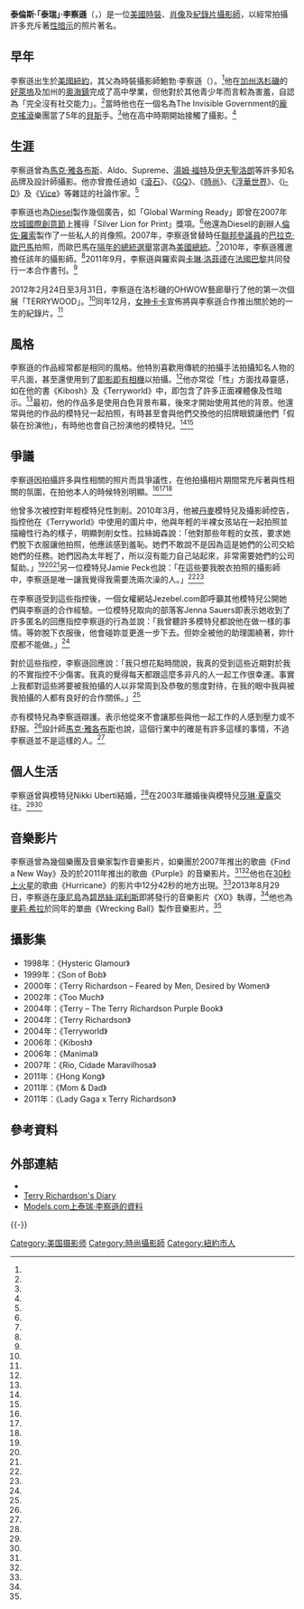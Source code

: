{{noteTA
|G1=Show
|1=zh-hans:特里;zh-tw:泰瑞
|2=zh-hans:理查德森;zh-tw:李察遜
|3=zh-hans:即时成像相机;zh-tw:即影即有相機
|4=zh-cn:博主;zh-tw:部落客;zh-hk:網誌作者;zh-sg:部落格作者
}}
{{Infobox person
| name= 泰瑞·李察遜
| image= Terryrichardson01.jpg
| caption= 泰瑞·李察遜
| native_name= Terry Richardson
| native_name_lang= en
| birth_name= 泰倫斯·李察遜
| birth_date= {{birth date and age|1965|8|14}}
| birth_place= [[美國|美國]][[紐約州|紐約州]][[紐約市|紐約市]]
| residence= [[紐約市|紐約市]]
| other_names= 
| occupation= 時尚攝影師
| years_active= 1993年－至今
| known_for= 
| notable_works= 
| style= [[龐克文化|龐克文化]]
| home_town= [[洛杉磯|洛杉磯]][[好萊塢|好萊塢]]與[[奧海鎮|奧海鎮]]
| parents= 鮑勃·李察遜
| website= [http://www.terryrichardson.com www.terryrichardson.com]<br />[http://www.terrysdiary.com www.terrysdiary.com]
}}

'''泰倫斯·「泰瑞」·李察遜'''（{{lang-en|'''Terrence "Terry" Richardson'''}}，{{bd|1965年|8月14日}}）是一位[[美國|美國]][[時裝|時裝]]、[[肖像|肖像]]及[[紀錄片|紀錄片]][[攝影師|攝影師]]，以經常拍攝許多充斥著[[性暗示|性暗示]]的照片著名。

==早年==
李察遜出生於[[美國|美國]][[紐約|紐約]]，其父為時裝攝影師鮑勃·李察遜（{{lang|en|Bob Richardson}}）。<ref name="father" />他在[[加州|加州]][[洛杉磯|洛杉磯]]的[[好萊塢|好萊塢]]及加州的[[奧海鎮|奧海鎮]]完成了高中學業，但他對於其他青少年而言較為害羞，自認為「完全沒有社交能力」。<ref name="nypost" />當時他也在一個名為The Invisible Government的[[龐克搖滾|龐克搖滾]]樂團當了5年的[[電貝斯|貝斯]]手。<ref name="nypost" />他在高中時期開始接觸了攝影。<ref name="bio" />

==生涯==
李察遜曾為[[馬克·雅各布斯|馬克·雅各布斯]]、Aldo、Supreme、[[湯姆·福特|湯姆·福特]]及[[伊夫聖洛朗|伊夫聖洛朗]]等許多知名品牌及設計師攝影。他亦曾擔任過如《[[滾石_(雜誌)|滾石]]》、《[[GQ|GQ]]》、《[[時尚_(雜誌)|時尚]]》、《[[浮華世界|浮華世界]]》、《[[i-D|i-D]]》及《[[Vice_(雜誌)|Vice]]》等雜誌的社論作家。<ref name="guardian" />

李察遜也為[[Diesel|Diesel]]製作幾個廣告，如「Global Warming Ready」即曾在2007年[[坎城國際創意節|坎城國際創意節]]上獲得「Silver Lion for Print」獎項。<ref name="silver lion" />他還為Diesel的創辦人[[倫佐·羅索|倫佐·羅索]]製作了一些私人的肖像照。2007年，李察遜曾替時任[[美國參議院|聯邦參議員]]的[[巴拉克·歐巴馬|巴拉克·歐巴馬]]拍照，而歐巴馬在[[2008年美國總統選舉|隔年的總統選舉]]當選為[[美國總統|美國總統]]。<ref name="obama" />2010年，李察遜獲邀擔任該年{{link-en|倍耐力年曆|Pirelli Calendar}}的攝影師。<ref name="pirelli calendar" />2011年9月，李察遜與羅索與[[卡琳·洛菲德|卡琳·洛菲德]]在[[法國|法國]][[巴黎|巴黎]]共同發行一本合作書刊。<ref name="2011 paris" />

2012年2月24日至3月31日，李察遜在洛杉磯的OHWOW藝廊舉行了他的第一次個展「TERRYWOOD」。<ref name="OHWOW" />同年12月，[[女神卡卡|女神卡卡]]宣佈將與李察遜合作推出關於她的一生的紀錄片。<ref name="lady gaga doc" />

==風格==
李察遜的作品經常都是相同的風格。他特別喜歡用傳統的拍攝手法拍攝知名人物的平凡面，甚至還使用到了[[即影即有相機|即影即有相機]]以拍攝。<ref name="nymag" />他亦常從「性」方面找尋靈感，如在他的書《Kibosh》及《Terryworld》中，即包含了許多正面裸體像及性暗示。<ref name="nytimes" />最初，他的作品多是使用白色背景布幕，後來才開始使用其他的背景。他還常與他的作品的模特兒一起拍照，有時甚至會與他們交換他的招牌眼鏡讓他們「假裝在扮演他」，有時他也會自己扮演他的模特兒。<ref name="levine" /><ref name="formichetti" />

==爭議==
李察遜因拍攝許多與性相關的照片而具爭議性，在他拍攝相片期間常充斥著與性相關的氛圍，在拍他本人的時候特別明顯。<ref name="nypost" /><ref name="guardian" /><ref name="nyobserver" />

他曾多次被控對年輕模特兒性剝削。2010年3月，他被[[丹麥|丹麥]]模特兒及攝影師{{link-en|麗·拉絲姆森|Rie Rasmussen}}控告，指控他在《Terryworld》中使用的圖片中，他與年輕的半裸女孩站在一起拍照並描繪性行為的樣子，明顯剝削女性。拉絲姆森說：「他對那些年輕的女孩，要求她們脫下衣服讓他拍照，他應該感到羞恥。她們不敢說不是因為這是她們的公司交給她們的任務。她們因為太年輕了，所以沒有能力自己站起來，非常需要她們的公司幫助。」<ref name="nypost" /><ref name="guardian" /><ref name="cosmopolitan" />另一位模特兒Jamie Peck也說：「在這些要我脫衣拍照的攝影師中，李察遜是唯一讓我覺得我需要洗兩次澡的人。」<ref name="cosmopolitan" /><ref name="j peck" />

在李察遜受到這些指控後，一個女權網站Jezebel.com即呼籲其他模特兒公開她們與李察遜的合作經驗。一位模特兒取向的部落客Jenna Sauers即表示她收到了許多匿名的回應指控李察遜的行為並說：「我曾聽許多模特兒都說他在做一樣的事情。等妳脫下衣服後，他會碰妳並更進一步下去。但妳全被他的助理圍繞著，妳什麼都不能做。」<ref name="j sauers" />

對於這些指控，李察遜回應說：「我只想花點時間說，我真的受到這些近期對於我的不實指控不少傷害。我真的覺得每天都跟這麼多非凡的人一起工作很幸運。事實上我都對這些將要被我拍攝的人以非常周到及恭敬的態度對待，在我的眼中我與被我拍攝的人都有良好的合作關係。」<ref name="j sauers" />

亦有模特兒為李察遜辯護。{{link-en|努特·西雅|Noot Seear}}表示他從來不會讓那些與他一起工作的人感到壓力或不舒服。<ref name="n seear" />設計師[[馬克·雅各布斯|馬克·雅各布斯]]也說，這個行業中的確是有許多這樣的事情，不過李察遜並不是這樣的人。<ref name="n i-s" />

==個人生活==
李察遜曾與模特兒Nikki Uberti結婚，<ref name="nymag" />在2003年離婚後與模特兒[[莎琳·夏露|莎琳·夏露]]交往。<ref name="nypost" /><ref name="sh vogue" />

==音樂影片==
李察遜曾為幾個樂團及音樂家製作音樂影片，如{{link-en|Young Love (樂團)|Young Love (band)|Young Love}}樂團於2007年推出的歌曲《Find a New Way》及{{link-en|破壞狂樂團|Whirlwind Heat}}的於2011年推出的歌曲《Purple》的音樂影片。<ref name="fanw" /><ref name="wh purple" />他也在[[30秒上火星|30秒上火星]]的歌曲《Hurricane》的影片中12分42秒的地方出現。<ref name="hurricane" />2013年8月29日，李察遜在[[康尼島|康尼島]]為[[碧昂絲·諾利斯|碧昂絲·諾利斯]]即將發行的音樂影片《XO》執導，<ref name="xo" />他也為[[麥莉·希拉|麥莉·希拉]]於同年的單曲《Wrecking Ball》製作音樂影片。<ref name="wrecking ball" />

==攝影集==
* 1998年：《Hysteric Glamour》
* 1999年：《Son of Bob》
* 2000年：《Terry Richardson – Feared by Men, Desired by Women》
* 2002年：《Too Much》
* 2004年：《Terry – The Terry Richardson Purple Book》
* 2004年：《Terry Richardson》
* 2004年：《Terryworld》
* 2006年：《Kibosh》
* 2006年：《Manimal》
* 2007年：《Rio, Cidade Maravilhosa》
* 2011年：《Hong Kong》
* 2011年：《Mom & Dad》
* 2011年：《Lady Gaga x Terry Richardson》

==參考資料==
{{reflist|2|refs=
<ref name="father">{{cite web|archiveurl=https://web.archive.org/web/20121019172551/http://www.newyorker.com/archive/1995/04/10/1995_04_10_044_TNY_CARDS_000371291 |archivedate=2012-10-19 |url=http://www.newyorker.com/archive/1995/04/10/1995_04_10_044_TNY_CARDS_000371291 |title=The World of Fashion: EXPOSURE |accessdate=2013-05-24 |date=1995-04-10 |author=Ingrid Sischy |publisher=[[紐約客|紐約客]] |language=en |deadurl=yes }}</ref>

<ref name="nypost">{{cite web|url=http://www.nypost.com/p/pagesix/model_snaps_at_fashion_fotog_P489aSOevwAo35ikoKsRKI|title=Model snaps at fashion fotog|accessdate=2013-05-24|date=2010-03-11|publisher=[[紐約郵報|紐約郵報]]|language=en|archive-date=2013-01-30|archive-url=https://archive.is/20130130065335/www.nypost.com/p/pagesix/model_snaps_at_fashion_fotog_P489aSOevwAo35ikoKsRKI|dead-url=no}}</ref>

<ref name="bio">{{cite web|archiveurl=https://web.archive.org/web/20120115155456/http://www.terryrichardson.com/bio.html |archivedate=2012-01-15 |url=http://www.terryrichardson.com/bio.html |title=Bio |accessdate=2013-05-24 |publisher=TerryRichardson.com |language=en |deadurl=yes }}</ref>

<ref name="guardian">{{cite web|url=http://www.guardian.co.uk/artanddesign/2010/mar/19/terry-richardson-fashion-photography-pornography|title=Fashion photographer Terry Richardson accused of sexually exploiting models|accessdate=2013-05-24|date=2010-03-19|author=Caroline Davies|publisher=[[衛報|衛報]]|language=en|archive-date=2013-07-03|archive-url=https://web.archive.org/web/20130703055001/http://www.guardian.co.uk/artanddesign/2010/mar/19/terry-richardson-fashion-photography-pornography|dead-url=no}}</ref>

<ref name="silver lion">{{cite web|url=http://theinspirationroom.com/daily/2007/diesel-global-warming-ready/|title=Diesel Global Warming Ready|accessdate=2013-05-24|date=2007-03-06|publisher=The Inspiration Room|language=en|archive-date=2020-11-12|archive-url=https://web.archive.org/web/20201112023702/https://theinspirationroom.com/daily/2007/diesel-global-warming-ready/|dead-url=no}}</ref>

<ref name="obama">{{cite web|url=http://www.pinkisthenewblog.com/2012-11-10/omg-president-barack-obama-poses-for-terry-richardson|title=OMG: President Barack Obama Posed For Terry Richardson Back In 2007?! [UPDATE]|accessdate=2013-05-24|date=2012-11-10|publisher=Pink is the New Blog|language=en|archive-date=2017-04-26|archive-url=https://web.archive.org/web/20170426060538/http://www.pinkisthenewblog.com/2012-11-10/omg-president-barack-obama-poses-for-terry-richardson|dead-url=no}}</ref>

<ref name="pirelli calendar">{{cite web|url=http://www.touchpuppet.com/2009/06/17/2010-pirelli-calendar-by-terry-richardson/|title=2010 Pirelli Calendar by Terry Richardson (NSFW)|accessdate=2013-05-26|date=2009-06-17|publisher=Touchpuppet.com|language=en|archive-url=https://web.archive.org/web/20130604085638/http://www.touchpuppet.com/2009/06/17/2010-pirelli-calendar-by-terry-richardson/|archive-date=2013-06-04|dead-url=yes}}</ref>

<ref name="2011 paris">{{cite web|url=http://www.papermag.com/2011/10/mr_mickeys_paris_fashion_week_1.php|title=Mr. Mickey's Paris Fashion Week in Pictures: Part 1|accessdate=2013-05-25|date=2011-10-01|author=Mickey Boardman|publisher=PAPER雜誌|language=en|archive-date=2012-12-03|archive-url=https://web.archive.org/web/20121203072150/http://www.papermag.com/2011/10/mr_mickeys_paris_fashion_week_1.php|dead-url=no}}</ref>

<ref name="OHWOW">{{cite web|url=http://oh-wow.com/artists/terry-richardson/|title=Terry Richardson|accessdate=2013-05-25|publisher=OHWOW|language=en|deadurl=yes|archiveurl=https://web.archive.org/web/20130527191117/http://oh-wow.com/artists/terry-richardson/|archivedate=2013-05-27}}</ref>

<ref name="lady gaga doc">{{cite web|url=http://www.guardian.co.uk/music/us-news-blog/2012/dec/27/lady-gaga-terry-richardson-documentary|title=Lady Gaga teams up with Terry Richardson for new documentary|accessdate=2013-05-25|date=2012-12-27|author=Amanda Holpuch|publisher=[[衛報|衛報]]|language=en|archive-date=2013-06-29|archive-url=https://web.archive.org/web/20130629083439/http://www.guardian.co.uk/music/us-news-blog/2012/dec/27/lady-gaga-terry-richardson-documentary|dead-url=no}}</ref>

<ref name="nymag">{{cite journal|url=http://nymag.com/shopping/articles/fallfashion2001/richardson2.htm|title=Sure Shot: Terry Richardson|accessdate=2013-05-25|date=2001-08-27|volume=34|issue=33|pages=116-122|journal=紐約雜誌|author=Daisy Garnett|language=en|archive-date=2007-03-15|archive-url=https://web.archive.org/web/20070315123651/http://nymag.com/shopping/articles/fallfashion2001/richardson2.htm|dead-url=no}}</ref>

<ref name="nytimes">{{cite web|url=http://www.nytimes.com/2012/03/04/fashion/terry-richardsons-photographs-provoke-and-reveal.html|title=The Naughty Knave of Fashion’s Court|accessdate=2013-05-25|date=2012-03-02|author=Laura M. Holson|publisher=[[紐約時報|紐約時報]]|language=en|archive-date=2021-02-25|archive-url=https://web.archive.org/web/20210225160044/http://www.nytimes.com/2012/03/04/fashion/terry-richardsons-photographs-provoke-and-reveal.html|dead-url=no}}</ref>

<ref name="levine">{{cite web|url=http://terrysdiary.com/post/17277853736/adam-levine-as-me|title=Adam Levine as Me|accessdate=2013-05-25|date=2012-02-08|publisher=泰瑞·李察遜|language=en|archive-date=2013-11-12|archive-url=https://web.archive.org/web/20131112060204/http://terrysdiary.com/post/17277853736/adam-levine-as-me|dead-url=no}}</ref>

<ref name="formichetti">{{cite web|url=http://terrysdiary.com/post/17316631500/nicola-formichetti-as-me|title=Nicola Formichetti as Me|accessdate=2013-05-25|date=2012-02-09|publisher=泰瑞·李察遜|language=en|archive-date=2016-09-27|archive-url=https://web.archive.org/web/20160927074619/http://terrysdiary.com/post/17316631500/nicola-formichetti-as-me|dead-url=no}}</ref>

<ref name="nyobserver">{{cite web|url=http://observer.com/2004/09/terry-richardsons-dark-room/|title=Terry Richardson’s Dark Room|accessdate=2013-05-25|date=2004-09-20|author=Phoebe Eaton|publisher=[[紐約觀察家報|紐約觀察家報]]|language=en|archive-date=2020-12-02|archive-url=https://web.archive.org/web/20201202064621/https://observer.com/2004/09/terry-richardsons-dark-room/|dead-url=no}}</ref>

<ref name="cosmopolitan">{{cite web|url=http://www.cosmopolitan.com.hk/fashion/fashion-features/powerofsex|title=時裝性騷擾|accessdate=2013-05-25|date=2012-08|publisher=[[柯夢波丹|柯夢波丹]]|archive-date=2012-10-22|archive-url=https://web.archive.org/web/20121022010025/http://www.cosmopolitan.com.hk/fashion/fashion-features/powerofsex|dead-url=no}}</ref>

<ref name="j peck">{{cite web|url=http://www.nypost.com/p/pagesix/new_rip_on_fotog_JQHkCtovI9hapKBwpKZvIK|title=New rip on fotog|accessdate=2013-05-25|date=2010-03-16|publisher=[[紐約郵報|紐約郵報]]|language=en|archive-date=2013-05-23|archive-url=https://web.archive.org/web/20130523112503/http://www.nypost.com/p/pagesix/new_rip_on_fotog_JQHkCtovI9hapKBwpKZvIK|dead-url=no}}</ref>

<ref name="j sauers">{{cite web|url=http://www.foxnews.com/entertainment/2010/03/25/lisa-alexander-young-models-sex-harass-terry-richardson/|title=Sexual Misconduct by Fashion Photographers Is Par for the Industry, Models Say|accessdate=2013-05-25|date=2010-03-25|author=Jo Piazza|publisher=[[福斯新聞頻道|福斯新聞頻道]]|language=en|archive-date=2016-03-04|archive-url=https://web.archive.org/web/20160304124546/http://www.foxnews.com/entertainment/2010/03/25/lisa-alexander-young-models-sex-harass-terry-richardson/|dead-url=no}}</ref>

<ref name="n seear">{{cite web|url=http://nymag.com/thecut/2010/03/model_noot_seear_defends_terry.html|title=Model Noot Seear Defends Terry Richardson|accessdate=2013-05-25|date=2010-03-19|author=Charles Thorp|publisher=紐約雜誌|language=en|archive-date=2016-08-26|archive-url=https://web.archive.org/web/20160826034801/http://nymag.com/thecut/2010/03/model_noot_seear_defends_terry.html|dead-url=no}}</ref>

<ref name="n i-s">{{cite web|url=http://blogs.wsj.com/speakeasy/2010/03/23/marc-jacobs-on-terry-richardson-hes-not-ill-spirited/|title=Marc Jacobs on Terry Richardson: “He’s Not Ill-Spirited”|accessdate=2013-05-25|date=2010-03-23|author=Elva Ramirez|publisher=[[華爾街日報|華爾街日報]]|language=en|archive-date=2011-10-13|archive-url=https://web.archive.org/web/20111013202120/http://blogs.wsj.com/speakeasy/2010/03/23/marc-jacobs-on-terry-richardson-hes-not-ill-spirited/|dead-url=no}}</ref>

<ref name="sh vogue">{{cite web|url=http://www.vogue.co.uk/news/2003/01/09/richardsons-new-model|title=Richardson's New Model|accessdate=2013-05-26|date=2003-01-09|publisher=[[時尚_(雜誌)|時尚]]|language=en|archive-date=2015-09-06|archive-url=https://web.archive.org/web/20150906072007/http://www.vogue.co.uk/news/2003/01/09/richardsons-new-model|dead-url=no}}</ref>

<ref name="fanw">{{cite web|url=http://www.youtube.com/watch?v=BcZkvR691BU|title=Young Love - Find A New Way (Terry Richardson Version)|accessdate=2013-05-26|date=2009-12-20|publisher=[[YouTube|YouTube]]|archive-date=2021-02-01|archive-url=https://web.archive.org/web/20210201221238/https://www.youtube.com/watch?v=BcZkvR691BU|dead-url=no}}</ref>

<ref name="wh purple">{{cite web|url=http://www.youtube.com/watch?v=pO8D34Sh8kg|title=Whirlwind Heat - Purple|accessdate=2013-05-26|date=2006-02-25|publisher=[[YouTube|YouTube]]|archive-date=2021-01-02|archive-url=https://web.archive.org/web/20210102113205/https://www.youtube.com/watch?v=pO8D34Sh8kg|dead-url=no}}</ref>

<ref name="hurricane">{{cite web|url=http://newsroom.mtv.com/2010/12/01/30-seconds-to-mars-hurricane-video-references/|title=30 Seconds To Mars' 'Hurricane' Video: The References|accessdate=2013-05-26|date=2010-12-01|publisher=[[MTV|MTV]]|language=en|deadurl=yes|archiveurl=https://web.archive.org/web/20131112231321/http://newsroom.mtv.com/2010/12/01/30-seconds-to-mars-hurricane-video-references/|archivedate=2013-11-12}}</ref>

<ref name="xo">{{cite web|url=http://www.nydailynews.com/new-york/brooklyn/beyonce-rides-coney-island-cyclone-article-1.1441216|title=Beyoncé rides Coney Island Cyclone for music video shoot directed by Terry Richardson|accessdate=2013-09-10|date=2013-08-30|author=Joey Scarborough, Bill Hutchinson|publisher=[[紐約每日新聞|紐約每日新聞]]|language=en|archive-date=2017-08-22|archive-url=https://web.archive.org/web/20170822215657/http://www.nydailynews.com/new-york/brooklyn/beyonce-rides-coney-island-cyclone-article-1.1441216|dead-url=no}}</ref>

<ref name="wrecking ball">{{cite web|url=http://www.rollingstone.com/music/videos/miley-cyrus-bares-all-for-wrecking-ball-20130909|title=Miley Cyrus Bares All for 'Wrecking Ball'|accessdate=2013-09-10|date=2013-09-09|author=RJ Cubarrubia|publisher=[[滾石雜誌|滾石雜誌]]|language=en|archive-date=2017-04-20|archive-url=https://web.archive.org/web/20170420004121/http://www.rollingstone.com/music/videos/miley-cyrus-bares-all-for-wrecking-ball-20130909|dead-url=no}}</ref>
}}

==外部連結==
* {{official|1=http://www.terryrichardson.com/}}
* [http://www.terrysdiary.com/ Terry Richardson's Diary] {{Wayback|url=http://www.terrysdiary.com/ |date=20130527181257 }}
* [http://models.com/people/terry-richardson Models.com上泰瑞·李察遜的資料] {{Wayback|url=http://models.com/people/terry-richardson |date=20130530085118 }}

{{-}}
{{Authority control}}
{{DEFAULTSORT:Richardson, Terry}}
[[Category:美国摄影师|Category:美国摄影师]]
[[Category:時尚攝影師|Category:時尚攝影師]]
[[Category:紐約市人|Category:紐約市人]]
